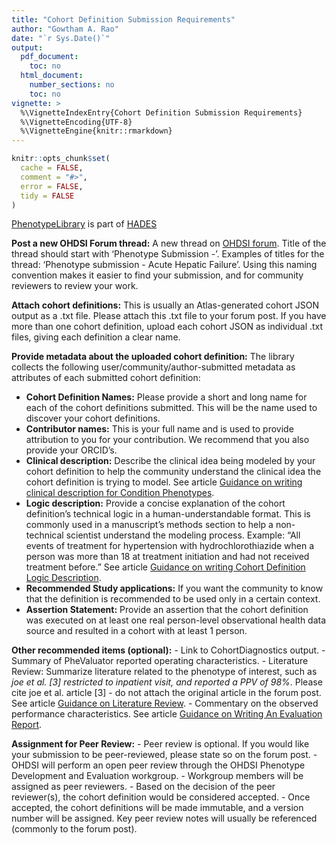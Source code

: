 ```yaml
---
title: "Cohort Definition Submission Requirements"
author: "Gowtham A. Rao"
date: "`r Sys.Date()`"
output:
  pdf_document: 
    toc: no     
  html_document:
    number_sections: no
    toc: no  
vignette: >
  %\VignetteIndexEntry{Cohort Definition Submission Requirements}
  %\VignetteEncoding{UTF-8}    
  %\VignetteEngine{knitr::rmarkdown}
---
```


```r
knitr::opts_chunk$set(
  cache = FALSE,
  comment = "#>",
  error = FALSE,
  tidy = FALSE
)
```

[PhenotypeLibrary](https://github.com/OHDSI/PhenotypeLibrary) is part of [HADES](https://ohdsi.github.io/Hades/)

**Post a new OHDSI Forum thread:** A new thread on [OHDSI forum](https://forums.ohdsi.org/). Title of the thread should start with 'Phenotype Submission - '. Examples of titles for the thread: 'Phenotype submission - Acute Hepatic Failure'. Using this naming convention makes it easier to find your submission, and for community reviewers to review your work. 

**Attach cohort definitions:** This is usually an Atlas-generated cohort JSON output as a .txt file. Please attach this .txt file to your forum post. If you have more than one cohort definition, upload each cohort JSON as individual .txt files, giving each definition a clear name.

**Provide metadata about the uploaded cohort definition:** The library collects the following user/community/author-submitted metadata as attributes of each submitted cohort definition:

- **Cohort Definition Names:** Please provide a short and long name for each of the cohort definitions submitted. This will be the name used to discover your cohort definitions.
- **Contributor names:** This is your full name and is used to provide attribution to you for your contribution. We recommend that you also provide your ORCID's. 
- **Clinical description:** Describe the clinical idea being modeled by your cohort definition to help the community understand the clinical idea the cohort definition is trying to model. See article [Guidance on writing clinical description for Condition Phenotypes](https://ohdsi.github.io/PhenotypeLibrary/articles/GuidanceOnClinicalDescriptionForConditionPhenotypes.html).
- **Logic description:** Provide a concise explanation of the cohort definition's technical logic in a human-understandable format. This is commonly used in a manuscript's methods section to help a non-technical scientist understand the modeling process. Example: "All events of treatment for hypertension with hydrochlorothiazide when a person was more than 18 at treatment initiation and had not received treatment before." See article [Guidance on writing Cohort Definition Logic Description](https://ohdsi.github.io/PhenotypeLibrary/articles/GuidanceOnWritingCohortDefinitionLogicDescription.html).
- **Recommended Study applications:** If you want the community to know that the definition is recommended to be used only in a certain context.
- **Assertion Statement:** Provide an assertion that the cohort definition was executed on at least one real person-level observational health data source and resulted in a cohort with at least 1 person.

**Other recommended items (optional):**
- Link to CohortDiagnostics output.
- Summary of PheValuator reported operating characteristics.
- Literature Review: Summarize literature related to the phenotype of interest, such as *joe et al. [3] restricted to inpatient visit, and reported a PPV of 98%*. Please cite joe et al. article [3] - do not attach the original article in the forum post. See article [Guidance on Literature Review](https://ohdsi.github.io/PhenotypeLibrary/articles/GuidanceOnLiteratureReview.html).
- Commentary on the observed performance characteristics. See article [Guidance on Writing An Evaluation Report](https://ohdsi.github.io/PhenotypeLibrary/articles/GuidanceOnWritingAnEvaluationReport.html).

**Assignment for Peer Review:**
- Peer review is optional. If you would like your submission to be peer-reviewed, please state so on the forum post.
- OHDSI will perform an open peer review through the OHDSI Phenotype Development and Evaluation workgroup.
- Workgroup members will be assigned as peer reviewers.
- Based on the decision of the peer reviewer(s), the cohort definition would be considered accepted.
- Once accepted, the cohort definitions will be made immutable, and a version number will be assigned. Key peer review notes will usually be referenced (commonly to the forum post).


